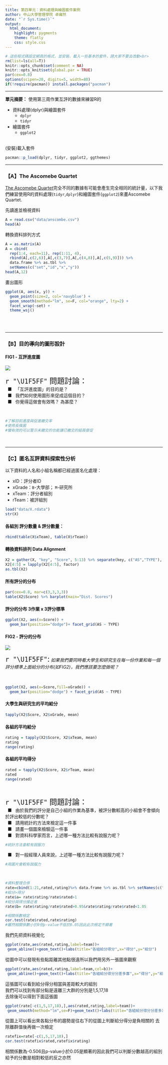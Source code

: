 ```yaml
---
title: 第四單元：資料處理與繪圖套件案例
author: 中山大學管理學院 卓雍然
date: "`r Sys.time()`"
output: 
  html_document:
    highlight: pygments
    theme: flatly
    css: style.css
---
```


```r
# 這些程式碼設定網頁的格式，並安裝、載入一些基本的套件，請大家不要去改動<br>
rm(list=ls(all=T))
knitr::opts_chunk$set(comment = NA)
knitr::opts_knit$set(global.par = TRUE)
par(cex=0.8)
options(scipen=20, digits=5, width=80)
if(!require(pacman)) install.packages("pacman")
```
<hr>

**單元摘要：** 使用第三周作業互評的數據來練習R的

* 資料處理(dplyr)與繪圖套件
    + `dplyr`
    + `tidyr`
* 繪圖套件 
    + `ggplot2` 

<br>
(安裝)載入套件
```r
pacman::p_load(dplyr, tidyr, ggplot2, ggthemes)
```
<hr>

### 【A】The Ascomebe Quartet

[The Ascomebe Quartet](https://en.wikipedia.org/wiki/Anscombe%27s_quartet)完全不同的數據有可能會產生完全相同的統計量，以下我們練習使用R的資料處理(`tidyr`,`dplyr`)和繪圖套件(`ggplot2`)來畫Ascomebe Quartet.

先讀進並檢視資料
```r
A = read.csv("data/anscombe.csv")
head(A)
```

轉換資料排列方式
```r
A = as.matrix(A)
A = cbind(
  rep(1:4, each=11), rep(1:11, 4),
  rbind(A[,c(2,6)],A[,c(3,7)],A[,c(4,8)],A[,c(5,9)])) %>% 
  data.frame %>% as.tbl %>% 
  setNames(c("set","id","x","y"))
head(A,12)
```

畫出圖形
```r
ggplot(A, aes(x, y)) +                          
  geom_point(size=2, col='navyblue') +
  geom_smooth(method="lm", se=F, col="orange", lty=2) +
  facet_wrap(~set) +
  theme_wsj()
```
<br><br><hr>

### 【B】目的導向的圖形設計

#### FIG1 - 互評進度圖
![](data/xrating.png)

<p class="qiz">
<span style="font-size:24px">`r "\U1F5FF"` 問題討論：</span><br>
&nbsp; ■ &nbsp; 「互評進度圖」的目的是？<br>
&nbsp; ■ &nbsp; 我們如何使用圖形來促成這個目的？<br>
&nbsp; ■ &nbsp; 你覺得這做會有效嗎？ 為甚麼？<br>
</p class="qiz"><br>
```r
#了解目前進度與促進繳交率
#使用長條圖
#蠻有效的可以警示未繳交的也能讓已繳交的組員督促
```

<br><hr>
### 【C】匿名互評資料探索性分析
以下資料的人名和小組名稱都已經過匿名化處理：

* xID：評分者ID
* xGrade：`B`-大學部； `M`-研究所
* xTeam：評分者組別
* rTeam：被評組別

```r
load("data/X.rdata")
str(X)
```

#### 各組別 評分數量 & 評分數量：
```r
rbind(table(X$xTeam), table(X$rTeam))
```


#### 轉換資料排列 Data Alignment
```r
X2 = gather(X, "key", "Score", 5:13) %>% separate(key, c("AS","TYPE"), sep="\\.")
X2[4:5] = lapply(X2[4:5], factor)
as.tbl(X2)
```

#### 所有評分的分布
```r
par(cex=0.8, mar=c(3,3,3,3))
table(X2$Score) %>% barplot(main="Dist. Scores")
```

#### 評分的分布 3作業 x 3評分標準
```r
ggplot(X2, aes(x=Score)) + 
  geom_bar(position="dodge")+ facet_grid(AS ~ TYPE)
```


#### FIG2 - 評分的分布
![](data/ScoreDist.png)

<span style="font-size:24px">`r "\U1F5FF"`:</span> 
*如果我們要同時看大學生和研究生在每一份作業和每一個評分標準上面給分的分布(如FIG2)，我們應該要怎麼做呢？* <br><br><br>
```r
ggplot(X2, aes(x=Score,fill=xGrade)) + 
  geom_bar(position="dodge") + facet_grid(AS ~ TYPE)
```

#### 大學生與研究生的平均給分
```r
tapply(X2$Score, X2$xGrade, mean) 
```

#### 各組的平均給分
```r
rating = tapply(X2$Score, X2$xTeam, mean) 
rating
range(rating)
```

#### 各組的平均得分
```r
rated = tapply(X2$Score, X2$rTeam, mean) 
rated
range(rated)
```
<br>

<p class="qiz">
<span style="font-size:24px">`r "\U1F5FF"` 問題討論：</span><br>
&nbsp; ■ &nbsp; 由於我們的評分是自己小組的作業為基準，被評分數較高的小組會不會傾向於評出較低的分數呢？<br>
&nbsp; ■ &nbsp; 請用統計的方法來檢定這一件事<br>
&nbsp; ■ &nbsp; 請畫一個圖來檢驗這一件事<br>
&nbsp; ■ &nbsp; 對資料科學家而言，上述哪一種方法比較有說服力呢？<br>
```r
#統計方法會較有說服力
```
&nbsp; ■ &nbsp; 對一般經理人員來說，上述哪一種方法比較有說服力呢？<br>
```r
#用圖片會較有說服力
```

</p class="qiz"><br>
```r
#資料整理合併
rate=cbind(1:21,rated,rating)%>% data.frame %>% as.tbl %>% setNames(c("team","rated","rating"))
#給分>得分
rate$a= rate$rating/rate$rated>1
#給分與得分接近者
rate$b= rate$rating/rate$rated>0.95&rate$rating/rate$rated<1.05

```

```r
#相關係數檢定
cor.test(rate$rated,rate$rating)
#雖然相關係數小於0但p-value不低於0.05因此此次檢定不顯著
```

<span>我們先把資料視覺化</span><br>
```r
ggplot(rate,aes(rated,rating,label=team))+
 geom_abline()+geom_text()+labs(title="各組給分得分",x="得分",y="給分")
```

<span>從圖中可以發現有些點距離其他點很遠所以我們用另外一張圖來觀察</span><br>
```r
ggplot(rate,aes(rated,rating,label=team,col=b))+
 geom_abline()+geom_text()+labs(title="各組給分得分分差多寡",x="得分",y="給分")
```

<span>這張圖可以看到給分得分相當與差距較大的組別</span><br>
<span>我們可以找到有部分點是遠離三大群的分別是1,5,17,18</span><br>
<span>去除後可以得到下面這張圖</span><br>
```r
ggplot(rate[-c(1,5,17,18),],aes(rated,rating,label=team))+
 geom_smooth(method="lm",se=F)+geom_text()+labs(title="各組給分得分分差多寡",x="得分",y="給分")
```

<span>從圖上可以看出來各點分布的趨勢是往右下的從圖上判斷給分得分是負相關的</span>
<span>去除離群值後再做一次檢定</span><br>
```r
ratefix=rate[-c(1,5,17,18),]
cor.test(ratefix$rated,ratefix$rating)
```
<span>相關係數為-0.506且p-value小於0.05是顯著的因此我們可以判斷分數越高的組別給予的分數是相對較低的反之亦然</span>

<br><br><br>



